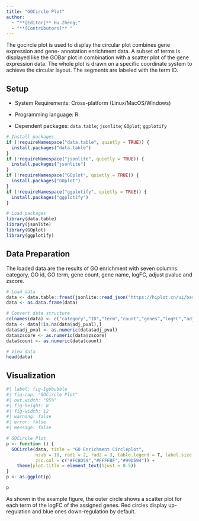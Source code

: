 ```yaml
---
title: "GOCircle Plot"
author:
  - "**[Editor]** Hu Zheng;"
  - "**[Contributors]** "
---
```


The gocircle plot is used to display the circular plot combines gene expression and gene- annotation enrichment data. A subset of terms is displayed like the GOBar plot in combination with a scatter plot of the gene expression data. The whole plot is drawn on a specific coordinate system to achieve the circular layout. The segments are labeled with the term ID.

## Setup

-   System Requirements: Cross-platform (Linux/MacOS/Windows)

-   Programming language: R

-   Dependent packages: `data.table`; `jsonlite`; `GOplot`; `ggplotify`

```r
# Install packages
if (!requireNamespace("data.table", quietly = TRUE)) {
  install.packages("data.table")
}
if (!requireNamespace("jsonlite", quietly = TRUE)) {
  install.packages("jsonlite")
}
if (!requireNamespace("GOplot", quietly = TRUE)) {
  install.packages("GOplot")
}
if (!requireNamespace("ggplotify", quietly = TRUE)) {
  install.packages("ggplotify")
}

# Load packages
library(data.table)
library(jsonlite)
library(GOplot)
library(ggplotify)
```

## Data Preparation

The loaded data are the results of GO enrichment with seven columns: category, GO id, GO term, gene count, gene name, logFC, adjust pvalue and zscore.

```r
# Load data
data <- data.table::fread(jsonlite::read_json("https://hiplot.cn/ui/basic/gocircle/data.json")$exampleData$textarea[[1]])
data <- as.data.frame(data)

# Convert data structure
colnames(data) <- c("category","ID","term","count","genes","logFC","adj_pval","zscore")
data <- data[!is.na(data$adj_pval),]
data$adj_pval <- as.numeric(data$adj_pval)
data$zscore <- as.numeric(data$zscore)
data$count <- as.numeric(data$count)

# View data
head(data)
```

## Visualization

```r
#| label: fig-1gobubble
#| fig-cap: "GOCircle Plot"
#| out.width: "95%"
#| fig-height: 8
#| fig-width: 12
#| warning: false
#| error: false
#| message: false

# GOCircle Plot
p <- function () {
  GOCircle(data, title = "GO Enrichment Circleplot",
           nsub = 10, rad1 = 2, rad2 = 3, table.legend = T, label.size = 5,
           zsc.col = c("#FC8D59","#FFFFBF","#99D594")) + 
    theme(plot.title = element_text(hjust = 0.5))
}
p <- as.ggplot(p)

p
```

As shown in the example figure, the outer circle shows a scatter plot for each term of the logFC of the assigned genes. Red circles display up-regulation and blue ones down-regulation by default.


